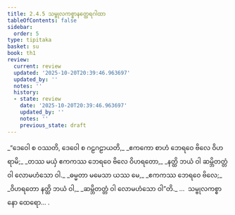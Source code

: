 ```yaml
---
title: 2.4.5 သမ္ဗုလကစ္စာနတ္ထေရဂါထာ
tableOfContents: false
sidebar:
  order: 5
type: tipitaka
basket: su
book: th1
review:
  current: review
  updated: '2025-10-20T20:39:46.963697'
  updated_by: ''
  notes: ''
  history:
  - state: review
    date: '2025-10-20T20:39:46.963697'
    updated_by: ''
    notes: ''
    previous_state: draft
---
```



<DynamicBreadcrumb />


<ReviewStatus review={frontmatter.review} showDetails={true} />

<HypothesisAnnotation frontmatter={frontmatter} />

<Division number="189" book="th1" e="ch" v="19" p="257">

<Paragraph number="382" type="verses" book="th1">
_“ဒေဝေါ စ ဝဿတိ, ဒေဝေါ စ ဂဠဂဠာယတိ,_  
_ဧကကော စာဟံ ဘေရဝေ ဗိလေ ဝိဟရာမိ;_  
_တဿ မယှံ ဧကကဿ ဘေရဝေ ဗိလေ ဝိဟရတော,_  
_နတ္ထိ ဘယံ ဝါ ဆမ္ဘိတတ္တံ ဝါ လောမဟံသော ဝါ._  

</Paragraph>

</Division>
<Division number="190" book="th1" e="ch" v="19" p="257">

<Paragraph number="383" type="verses" book="th1">
_ဓမ္မတာ မမေသာ ယဿ မေ,_  
_ဧကကဿ ဘေရဝေ ဗိလေ;_  
_ဝိဟရတော နတ္ထိ ဘယံ ဝါ,_  
_ဆမ္ဘိတတ္တံ ဝါ လောမဟံသော ဝါ”တိ._  


</Paragraph>
</Division>

<Paragraph number="384" type="center" book="th1">
…  သမ္ဗုလကစ္စာနော ထေရော… .
</Paragraph>